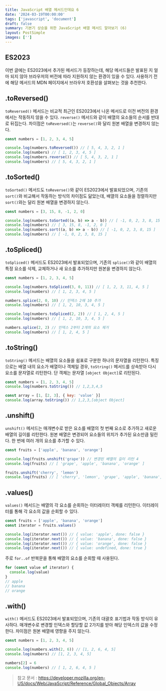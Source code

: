 ```yaml
---
title: JavaScript 배열 메서드인데요 6
date: '2024-03-19T00:00:00'
tags: ['javascript', 'document']
draft: false
summary: 기본기 상승을 위한 JavaScript 배열 메서드 알아보기 (6)
layout: PostSimple
images: ['']
---
```


<TOCInline toc={props.toc} toHeading={2} />

## ES2023

이번 글에는 ES2023에서 추가된 메서드가 등장하는데, 해당 메서드들은 발표된 지 얼마 되지 않아 브라우저의 버전에 따라 지원하지 않는 환경이 있을 수 있다. 사용하기 전에 해당 메서드의 MDN 페이지에서 브라우저 호환성을 살펴보는 것을 추천한다.

## .toReversed()

`toReversed()` 메서드는 비교적 최근인 ES2023에서 나온 메서드로 이전 버전의 환경에서는 작동하지 않을 수 있다. `reverse()` 메서드와 같이 배열의 요소들의 순서를 반대로 뒤집는다. 차이점은 `toReversed()`는 `reverse()`와 달리 원본 배열을 변경하지 않는다.

```js
const numbers = [1, 2, 3, 4, 5]

console.log(numbers.toReversed()) // [ 5, 4, 3, 2, 1 ]
console.log(numbers) // [ 1, 2, 3, 4, 5 ]
console.log(numbers.reverse()) // [ 5, 4, 3, 2, 1 ]
console.log(numbers) // [ 5, 4, 3, 2, 1 ]
```

## .toSorted()

`toSorted()` 메서드도 `toReverse()`와 같이 ES2023에서 발표되었으며, 기존의 `sort()`와 비교해서 작동하는 방식의 차이점도 닮았는데, 배열의 요소들을 정렬하지만 `sort()`와는 달리 원본 배열을 변경하지 않는다.

```js
const numbers = [3, 15, 8, -1, 2, 0]

console.log(numbers.toSorted((a, b) => a - b)) // [ -1, 0, 2, 3, 8, 15 ]
console.log(numbers) // [ 3, 15, 8, -1, 2, 0 ]
console.log(numbers.sort((a, b) => a - b)) // [ -1, 0, 2, 3, 8, 15 ]
console.log(numbers) // [ -1, 0, 2, 3, 8, 15 ]
```

## .toSpliced()

`toSpliced()` 메서드도 ES2023에서 발표되었으며, 기존의 `splice()`와 같이 배열의 특정 요소를 삭제, 교체하거나 새 요소를 추가하지만 원본을 변경하지 않는다.

```js
const numbers = [1, 2, 3, 4, 5]

console.log(numbers.toSpliced(3, 0, 11)) // [ 1, 2, 3, 11, 4, 5 ]
console.log(numbers) // [ 1, 2, 3, 4, 5 ]

numbers.splice(2, 0, 10) // 인덱스 2에 10 추가
console.log(numbers) // [ 1, 2, 10, 3, 4, 5 ]

console.log(numbers.toSpliced(2, 2)) // [ 1, 2, 4, 5 ]
console.log(numbers) // [ 1, 2, 10, 3, 4, 5 ]

numbers.splice(2, 2) // 인덱스 2부터 2개의 요소 제거
console.log(numbers) // [ 1, 2, 4, 5 ]
```

## .toString()

`toString()` 메서드는 배열의 요소들을 쉼표로 구분한 하나의 문자열을 리턴한다. 특징으로는 배열 내의 요소가 배열이나 객체일 경우, `toString()` 메서드를 상속받아 다시 요소를 문자열로 리턴한다. 단 객체는 문자열 `[object Object]`로 리턴된다.

```js
const numbers = [1, 2, 3, 4, 5]
console.log(numbers.toString()) // 1,2,3,4,5

const array = [1, [2, 3], { key: 'value' }]
console.log(array.toString()) // 1,2,3,[object Object]
```

## .unshift()

`unshift()` 메서드는 매개변수로 받은 요소를 배열의 첫 번째 요소로 추가하고 새로운 배열의 길이를 리턴한다. 원본 배열은 변경되어 요소들의 위치가 추가된 요소만큼 밀린다. 한 번에 여러 개의 요소를 추가할 수 있다.

```js
const fruits = ['apple', 'banana', 'orange']

console.log(fruits.unshift('grape')) // 변경된 배열의 길이 리턴 4
console.log(fruits) // [ 'grape', 'apple', 'banana', 'orange' ]

fruits.unshift('cherry', 'lemon')
console.log(fruits) // [ 'cherry', 'lemon', 'grape', 'apple', 'banana', 'orange' ]
```

## .values()

`values()` 메서드는 배열의 각 요소를 순회하는 이터레이터 객체를 리턴한다. 이터레이터를 통해 각 요소의 값을 순회할 수 있다.

```js
const fruits = ['apple', 'banana', 'orange']
const iterator = fruits.values()

console.log(iterator.next()) // { value: 'apple', done: false }
console.log(iterator.next()) // { value: 'banana', done: false }
console.log(iterator.next()) // { value: 'orange', done: false }
console.log(iterator.next()) // { value: undefined, done: true }
```

주로 `for..of` 반복문을 통해 배열의 요소를 순회할 때 사용된다.

```js
for (const value of iterator) {
  console.log(value)
}
// apple
// banana
// orange
```

## .with()

`with()` 메서드도 ES2023에서 발표되었으며, 기존의 대괄호 표기법과 작동 방식이 유사하다. 매개변수로 변경할 인덱스와 할당할 값 2가지를 받아 해당 인덱스의 값을 수정한다. 차이점은 원본 배열에 영향을 주지 않는다.

```js
const numbers = [1, 2, 3, 4, 5]

console.log(numbers.with(2, 6)) // [1, 2, 6, 4, 5]
console.log(numbers) // [1, 2, 3, 4, 5]

numbers[2] = 6
console.log(numbers) // [ 1, 2, 6, 4, 5 ]
```

> 참고 문서 : https://developer.mozilla.org/en-US/docs/Web/JavaScript/Reference/Global_Objects/Array
